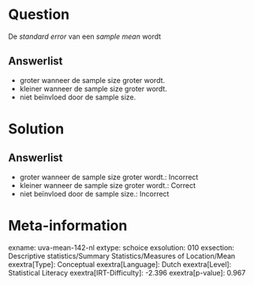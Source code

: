 Question
========

De *standard error* van een *sample mean* wordt

Answerlist
----------

* groter wanneer de sample size groter wordt.
* kleiner wanneer de sample size groter wordt.
* niet beïnvloed door de sample size.

Solution
========

Answerlist
----------

* groter wanneer de sample size groter wordt.: Incorrect
* kleiner wanneer de sample size groter wordt.: Correct
* niet beïnvloed door de sample size.: Incorrect

Meta-information
================
exname: uva-mean-142-nl
extype: schoice
exsolution: 010
exsection: Descriptive statistics/Summary Statistics/Measures of Location/Mean
exextra[Type]: Conceptual
exextra[Language]: Dutch
exextra[Level]: Statistical Literacy
exextra[IRT-Difficulty]: -2.396
exextra[p-value]: 0.967
